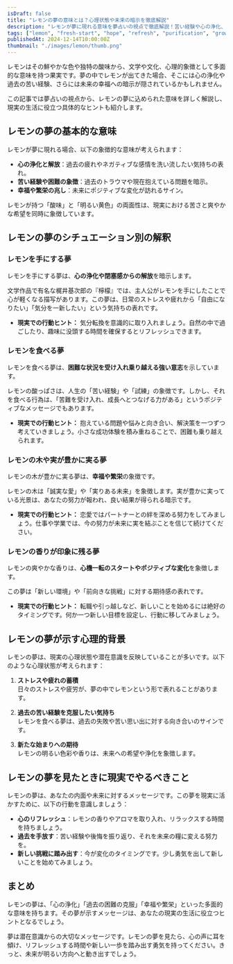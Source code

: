 ```yaml
---
isDraft: false
title: "レモンの夢の意味とは？心理状態や未来の暗示を徹底解説"
description: "レモンが夢に現れる意味を夢占いの視点で徹底解説！苦い経験や心の浄化、幸福の兆しなど、レモンに込められた象徴を読み解き、心の状態や未来の暗示をわかりやすく紹介します。"
tags: ["lemon", "fresh-start", "hope", "refresh", "purification", "growth", "change", "stress-relief"]
publishedAt: 2024-12-14T10:00:00Z
thumbnail: "./images/lemon/thumb.png"
---
```


レモンはその鮮やかな色や独特の酸味から、文学や文化、心理的象徴として多面的な意味を持つ果実です。夢の中でレモンが出てきた場合、そこには心の浄化や過去の苦い経験、さらには未来の幸福への暗示が隠されているかもしれません。

この記事では夢占いの視点から、レモンの夢に込められた意味を詳しく解説し、現実の生活に役立つ具体的なヒントも紹介します。

<TableOfContents />

<AdUnit />

## レモンの夢の基本的な意味

レモンが夢に現れる場合、以下の象徴的な意味が考えられます：

- <strong>心の浄化と解放</strong>：過去の疲れやネガティブな感情を洗い流したい気持ちの表れ。
- <strong>苦い経験や困難の象徴</strong>：過去のトラウマや現在抱えている問題を暗示。
- <strong>幸福や繁栄の兆し</strong>：未来にポジティブな変化が訪れるサイン。

レモンが持つ「酸味」と「明るい黄色」の両面性は、現実における苦さと爽やかな希望を同時に象徴しています。

<AdUnit />

## レモンの夢のシチュエーション別の解釈

### レモンを手にする夢

レモンを手にする夢は、**心の浄化や閉塞感からの解放**を暗示します。

文学作品で有名な梶井基次郎の『檸檬』では、主人公がレモンを手にしたことで心が軽くなる描写があります。この夢は、日常のストレスや疲れから「自由になりたい」「気分を一新したい」という気持ちの表れです。

- <strong>現実での行動ヒント：</strong>
  気分転換を意識的に取り入れましょう。自然の中で過ごしたり、趣味に没頭する時間を確保するとリフレッシュできます。

### レモンを食べる夢

レモンを食べる夢は、<strong>困難な状況を受け入れ乗り越える強い意志</strong>を示しています。

レモンの酸っぱさは、人生の「苦い経験」や「試練」の象徴です。しかし、それを食べる行為は、「苦難を受け入れ、成長へとつなげる力がある」というポジティブなメッセージでもあります。

- <strong>現実での行動ヒント：</strong>
  抱えている問題や悩みと向き合い、解決策を一つずつ考えていきましょう。小さな成功体験を積み重ねることで、困難も乗り越えられます。

### レモンの木や実が豊かに実る夢

レモンの木が豊かに実る夢は、<strong>幸福や繁栄</strong>の象徴です。

レモンの木は「誠実な愛」や「実りある未来」を象徴します。実が豊かに実っている光景は、あなたの努力が報われ、良い結果が得られる暗示です。

- <strong>現実での行動ヒント：</strong>
  恋愛ではパートナーとの絆を深める努力をしてみましょう。仕事や学業では、今の努力が未来に実を結ぶことを信じて続けてください。

### レモンの香りが印象に残る夢

レモンの爽やかな香りは、<strong>心機一転のスタートやポジティブな変化</strong>を象徴します。

この夢は「新しい環境」や「前向きな挑戦」に対する期待感の表れです。

- <strong>現実での行動ヒント：</strong>
  転職や引っ越しなど、新しいことを始めるには絶好のタイミングです。何か一つ新しい目標を設定し、行動に移してみましょう。

<AdUnit />

## レモンの夢が示す心理的背景

レモンの夢は、現実の心理状態や潜在意識を反映していることが多いです。以下のような心理状態が考えられます：

1. <strong>ストレスや疲れの蓄積</strong>
   <br />
   日々のストレスや疲労が、夢の中でレモンという形で表れることがあります。

2. <strong>過去の苦い経験を克服したい気持ち</strong>
   <br />
   レモンを食べる夢は、過去の失敗や苦い思い出に対する向き合いのサインです。

3. <strong>新たな始まりへの期待</strong>
   <br />
   レモンの明るい色彩や香りは、未来への希望や浄化を象徴します。

<AdUnit />

## レモンの夢を見たときに現実でやるべきこと

レモンの夢は、あなたの内面や未来に対するメッセージです。この夢を現実に活かすために、以下の行動を意識しましょう：

- <strong>心のリフレッシュ</strong>：レモンの香りやアロマを取り入れ、リラックスする時間を持ちましょう。
- <strong>過去を手放す</strong>：苦い経験や後悔を振り返り、それを未来の糧に変える努力を。
- <strong>新しい挑戦に踏み出す</strong>：今が変化のタイミングです。少し勇気を出して新しいことを始めてみましょう。

<AdUnit />

## まとめ

レモンの夢は、「心の浄化」「過去の困難の克服」「幸福や繁栄」といった多面的な意味を持ちます。その夢が示すメッセージは、あなたの現実の生活に役立つヒントとなるでしょう。

夢は潜在意識からの大切なメッセージです。レモンの夢を見たら、心の声に耳を傾け、リフレッシュする時間や新しい一歩を踏み出す勇気を持ってください。きっと、未来が明るい方向へと動き出すでしょう。
